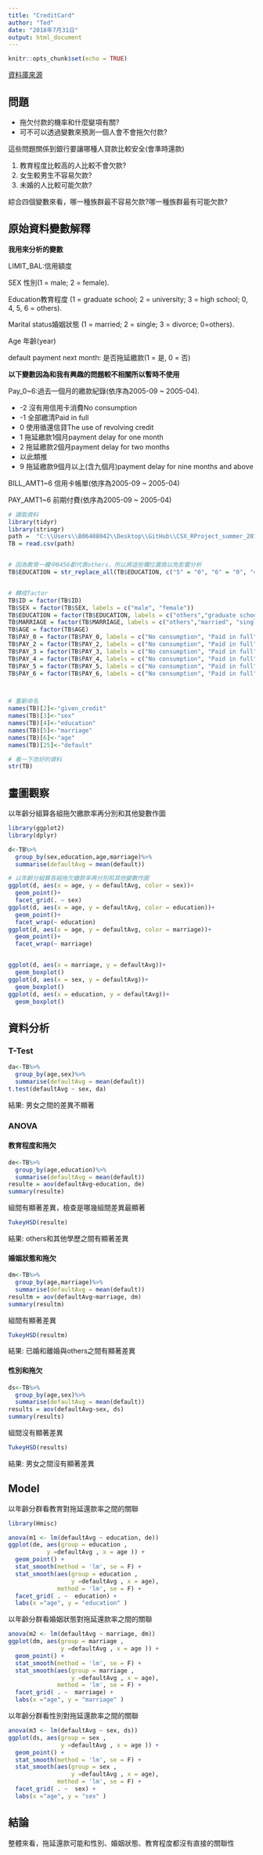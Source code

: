 ```yaml
---
title: "CreditCard"
author: "Ted"
date: "2018年7月31日"
output: html_document
---
```


```r
knitr::opts_chunk$set(echo = TRUE)
```

[資料庫來源](https://www.kaggle.com/uciml/default-of-credit-card-clients-dataset)

## 問題 


* 拖欠付款的機率和什麼變項有關?
* 可不可以透過變數來預測一個人會不會拖欠付款?

這些問題關係到銀行要讓哪種人貸款比較安全(會準時還款)

1. 教育程度比較高的人比較不會欠款?
2. 女生較男生不容易欠款?
3. 未婚的人比較可能欠款?

綜合四個變數來看，哪一種族群最不容易欠款?哪一種族群最有可能欠款?

## 原始資料變數解釋


**我用來分析的變數** 

 LIMIT_BAL:信用額度

 SEX 性別(1 = male; 2 = female).

 Education教育程度 (1 = graduate school; 2 = university; 3 = high school; 0, 4, 5, 6 = others).

 Marital status婚姻狀態 (1 = married; 2 = single; 3 = divorce; 0=others).

 Age 年齡(year)

default payment next month: 是否拖延繳款(1 = 是, 0 = 否) 


**以下變數因為和我有興趣的問題較不相關所以暫時不使用**

Pay_0~6:過去一個月的繳款紀錄(依序為2005-09 ~ 2005-04).

* -2 沒有用信用卡消費No consumption
* -1 全部繳清Paid in full
* 0 使用循還信貸The use of revolving credit
* 1 拖延繳款1個月payment delay for one month
* 2 拖延繳款2個月payment delay for two months 
* 以此類推
* 9 拖延繳款9個月以上(含九個月)payment delay for nine months and above

BILL_AMT1~6 信用卡帳單(依序為2005-09 ~ 2005-04)

PAY_AMT1~6 前期付費(依序為2005-09 ~ 2005-04)

```r
# 讀取資料
library(tidyr)
library(stringr)
path =  "C:\\Users\\B06408042\\Desktop\\GitHub\\CSX_RProject_summer_2018\\week4\\UCI_Credit_Card.csv"
TB = read.csv(path)


# 因為教育一欄中0456都代表others，所以將這些欄位置換以免影響分析
TB$EDUCATION = str_replace_all(TB$EDUCATION, c("5" = "0", "6" = "0", "4" = "0"))


# 轉成factor
TB$ID = factor(TB$ID)
TB$SEX = factor(TB$SEX, labels = c("male", "female"))
TB$EDUCATION = factor(TB$EDUCATION, labels = c("others","graduate school", "university", "high school"))
TB$MARRIAGE = factor(TB$MARRIAGE, labels = c("others","married", "single","divorce"))
TB$AGE = factor(TB$AGE)
TB$PAY_0 = factor(TB$PAY_0, labels = c("No consumption", "Paid in full", "use revolving credit", "delay 1 month", "delay 2 month","delay 3 month","delay 4 month","delay 5 month","delay 6 month","delay 7 month","delay 8 month"))
TB$PAY_2 = factor(TB$PAY_2, labels = c("No consumption", "Paid in full", "use revolving credit", "delay 1 month", "delay 2 month","delay 3 month","delay 4 month","delay 5 month","delay 6 month","delay 7 month","delay 8 month"))
TB$PAY_3 = factor(TB$PAY_3, labels = c("No consumption", "Paid in full", "use revolving credit", "delay 1 month", "delay 2 month","delay 3 month","delay 4 month","delay 5 month","delay 6 month","delay 7 month","delay 8 month"))
TB$PAY_4 = factor(TB$PAY_4, labels = c("No consumption", "Paid in full", "use revolving credit", "delay 1 month", "delay 2 month","delay 3 month","delay 4 month","delay 5 month","delay 6 month","delay 7 month","delay 8 month"))
TB$PAY_5 = factor(TB$PAY_5, labels = c("No consumption", "Paid in full", "use revolving credit", "delay 2 month", "delay 3 month","delay 4 month","delay 5 month","delay 6 month","delay 7 month","delay 8 month"))
TB$PAY_6 = factor(TB$PAY_6, labels = c("No consumption", "Paid in full", "use revolving credit", "delay 2 month", "delay 3 month","delay 4 month","delay 5 month","delay 6 month","delay 7 month","delay 8 month"))



# 重新命名
names(TB)[2]<-"given_credit"
names(TB)[3]<-"sex"
names(TB)[4]<-"education"
names(TB)[5]<-"marriage"
names(TB)[6]<-"age"
names(TB)[25]<-"default"

# 看一下改好的資料
str(TB)
```

## 畫圖觀察

以年齡分組算各組拖欠繳款率再分別和其他變數作圖
```r
library(ggplot2)
library(dplyr)

d<-TB%>%
  group_by(sex,education,age,marriage)%>%
  summarise(defaultAvg = mean(default))

# 以年齡分組算各組拖欠繳款率再分別和其他變數作圖
ggplot(d, aes(x = age, y = defaultAvg, color = sex))+ 
  geom_point()+
  facet_grid(. ~ sex)
ggplot(d, aes(x = age, y = defaultAvg, color = education))+ 
  geom_point()+
  facet_wrap(~ education)
ggplot(d, aes(x = age, y = defaultAvg, color = marriage))+
  geom_point()+
  facet_wrap(~ marriage)


ggplot(d, aes(x = marriage, y = defaultAvg))+
  geom_boxplot()
ggplot(d, aes(x = sex, y = defaultAvg))+
  geom_boxplot()
ggplot(d, aes(x = education, y = defaultAvg))+
  geom_boxplot()
```

## 資料分析

### T-Test
```r
da<-TB%>%
  group_by(age,sex)%>%
  summarise(defaultAvg = mean(default))
t.test(defaultAvg ~ sex, da)
```
結果:
男女之間的差異不顯著


### ANOVA

#### 教育程度和拖欠
```r
de<-TB%>%
  group_by(age,education)%>%
  summarise(defaultAvg = mean(default))
resulte = aov(defaultAvg~education, de)
summary(resulte)
```

組間有顯著差異，檢查是哪幾組間差異最顯著
```r
TukeyHSD(resulte)
```
結果:
others和其他學歷之間有顯著差異


#### 婚姻狀態和拖欠
```r
dm<-TB%>%
  group_by(age,marriage)%>%
  summarise(defaultAvg = mean(default))
resultm = aov(defaultAvg~marriage, dm)
summary(resultm)
```
組間有顯著差異
```r
TukeyHSD(resultm)
```
結果:
已婚和離婚與others之間有顯著差異


#### 性別和拖欠
```r
ds<-TB%>%
  group_by(age,sex)%>%
  summarise(defaultAvg = mean(default))
results = aov(defaultAvg~sex, ds)
summary(results)
```
組間沒有顯著差異
```r
TukeyHSD(results)
```
結果:
男女之間沒有顯著差異


## Model

以年齡分群看教育對拖延還款率之間的關聯
```r
library(Hmisc)

anova(m1 <- lm(defaultAvg ~ education, de))
ggplot(de, aes(group = education , 
           y =defaultAvg , x = age )) +
  geom_point() +
  stat_smooth(method = 'lm', se = F) +
  stat_smooth(aes(group = education , 
                  y =defaultAvg , x = age), 
              method = 'lm', se = F) + 
  facet_grid( . ~  education) +
  labs(x ="age", y = "education" )
```

以年齡分群看婚姻狀態對拖延還款率之間的關聯
```r
anova(m2 <- lm(defaultAvg ~ marriage, dm))
ggplot(dm, aes(group = marriage , 
               y =defaultAvg , x = age )) +
  geom_point() +
  stat_smooth(method = 'lm', se = F) +
  stat_smooth(aes(group = marriage , 
                  y =defaultAvg , x = age), 
              method = 'lm', se = F) + 
  facet_grid( . ~  marriage) +
  labs(x ="age", y = "marriage" )
```

以年齡分群看性別對拖延還款率之間的關聯
```r
anova(m3 <- lm(defaultAvg ~ sex, ds))
ggplot(ds, aes(group = sex , 
               y =defaultAvg , x = age )) +
  geom_point() +
  stat_smooth(method = 'lm', se = F) +
  stat_smooth(aes(group = sex , 
                  y =defaultAvg , x = age), 
              method = 'lm', se = F) + 
  facet_grid( . ~  sex) +
  labs(x ="age", y = "sex" )

```

## 結論

整體來看，拖延還款可能和性別、婚姻狀態、教育程度都沒有直接的關聯性


